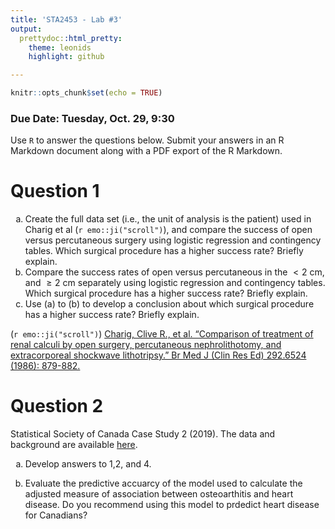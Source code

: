 ```yaml
---
title: 'STA2453 - Lab #3'
output:
  prettydoc::html_pretty:
    theme: leonids
    highlight: github

---
```


```r
knitr::opts_chunk$set(echo = TRUE)
```


### Due Date: Tuesday, Oct. 29, 9:30

Use `R` to answer the questions below.  Submit your answers in an R Markdown document along with a PDF export of the R Markdown. 

# Question 1

  (a) Create the full data set (i.e., the unit of analysis is the patient) used in Charig et al (`r emo::ji("scroll")`), and compare the success of open versus percutaneous surgery using logistic regression and contingency tables.  Which surgical procedure has a higher success rate? Briefly explain.
   (b) Compare the success rates of open versus percutaneous in the $< 2 \text { cm}$, and $\geq 2 \text{ cm}$ separately using logistic regression and contingency tables.  Which surgical procedure has a higher success rate? Briefly explain.
   (c) Use (a) to (b) to develop a conclusion about which surgical procedure has a higher success rate? Briefly explain.

(`r emo::ji("scroll")`) [Charig, Clive R., et al. "Comparison of treatment of renal calculi by open surgery, percutaneous nephrolithotomy, and extracorporeal shockwave lithotripsy." Br Med J (Clin Res Ed) 292.6524 (1986): 879-882.](https://www.ncbi.nlm.nih.gov/pmc/articles/PMC1339981/)

# Question 2

Statistical Society of Canada Case Study 2 (2019).  The data and background are available [here](https://ssc.ca/en/case-study/case-study-2-risk-cardiovascular-disease-among-osteoarthritis-patients). 

(a) Develop answers to 1,2, and 4. 

(b) Evaluate the predictive accuarcy of the model used to calculate the adjusted measure of association between osteoarthitis and  heart disease. Do you recommend using this model to prdedict heart disease for Canadians? 


